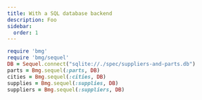 ```yaml
---
title: With a SQL database backend
description: Foo
sidebar:
  order: 1
---
```


```ruby
require 'bmg'
require 'bmg/sequel'
DB = Sequel.connect("sqlite://./spec/suppliers-and-parts.db")
parts = Bmg.sequel(:parts, DB)
cities = Bmg.sequel(:cities, DB)
supplies = Bmg.sequel(:supplies, DB)
suppliers = Bmg.sequel(:suppliers, DB)
```
